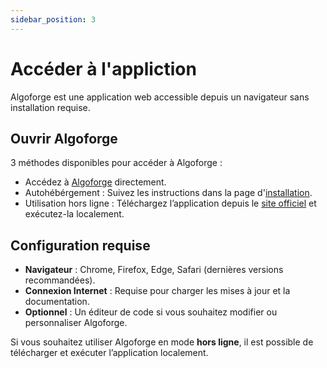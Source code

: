 ```yaml
---
sidebar_position: 3
---
```


# Accéder à l'appliction

Algoforge est une application web accessible depuis un navigateur sans installation requise.

## Ouvrir Algoforge

3 méthodes disponibles pour accéder à Algoforge :

- Accédez à [Algoforge](https://algoforge.fr) directement.
- Autohébérgement : Suivez les instructions dans la page d'[installation](/docs/tutorial/install).
- Utilisation hors ligne : Téléchargez l’application depuis le [site officiel](/) et exécutez-la localement.

## Configuration requise

- **Navigateur** : Chrome, Firefox, Edge, Safari (dernières versions recommandées).
- **Connexion Internet** : Requise pour charger les mises à jour et la documentation.
- **Optionnel** : Un éditeur de code si vous souhaitez modifier ou personnaliser Algoforge.

Si vous souhaitez utiliser Algoforge en mode **hors ligne**, il est possible de télécharger et exécuter l’application localement.
